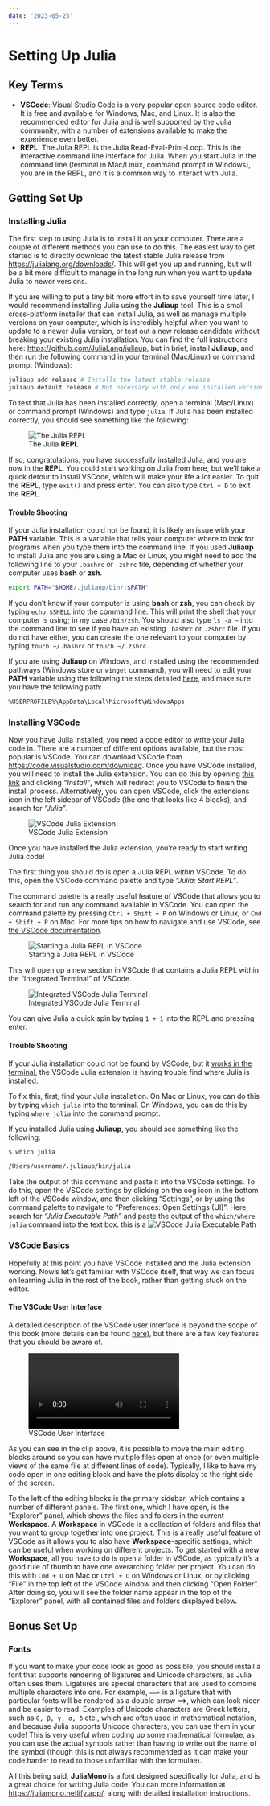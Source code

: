 ```yaml
---
date: "2023-05-25"
---
```


# Setting Up Julia {.unnumbered}

## Key Terms

- **VSCode**: Visual Studio Code is a very popular open source code editor.
    It is free and available for Windows, Mac, and Linux.
    It is also the recommended editor for Julia and is well supported by the Julia community, with a number of extensions available to make the experience even better.
- **REPL**: The Julia REPL is the Julia Read-Eval-Print-Loop.
    This is the interactive command line interface for Julia.
    When you start Julia in the command line (terminal in Mac/Linux, command prompt in Windows), you are in the REPL, and it is a common way to interact with Julia.

## Getting Set Up
### Installing Julia

The first step to using Julia is to install it on your computer.
There are a couple of different methods you can use to do this.
The easiest way to get started is to directly download the latest stable Julia release from <https://julialang.org/downloads/>.
This will get you up and running, but will be a bit more difficult to manage in the long run when you want to update Julia to newer versions.

If you are willing to put a tiny bit more effort in to save yourself time later, I would recommend installing Julia using the **Juliaup** tool.
This is a small cross-platform installer that can install Julia, as well as manage multiple versions on your computer, which is incredibly helpful when you want to update to a newer Julia version, or test out a new release candidate without breaking your existing Julia installation.
You can find the full instructions here: <https://github.com/JuliaLang/juliaup>, but in brief, install **Juliaup**, and then run the following command in your terminal (Mac/Linux) or command prompt (Windows):

```bash
juliaup add release # Installs the latest stable release
juliaup default release # Not necessary with only one installed version, but sets the latest stable release as the default Julia version
```

To test that Julia has been installed correctly, open a terminal (Mac/Linux) or command prompt (Windows) and <span id="test-julia">type `julia`</span>.
If Julia has been installed correctly, you should see something like the following:

![The Julia **REPL**](./figs/install-julia/Install-Julia-REPL.png)

If so, congratulations, you have successfully installed Julia, and you are now in the **REPL**.
You could start working on Julia from here, but we'll take a quick detour to install VSCode, which will make your life a lot easier.
To quit the **REPL**, type `exit()` and press enter.
You can also type `Ctrl + D` to exit the **REPL**.

#### Trouble Shooting

If your Julia installation could not be found, it is likely an issue with your **PATH** variable.
This is a variable that tells your computer where to look for programs when you type them into the command line.
If you used **Juliaup** to install Julia and you are using a Mac or Linux, you might need to add the following line to your `.bashrc` or `.zshrc` file, depending of whether your computer uses **bash** or **zsh**.

```bash
export PATH="$HOME/.juliaup/bin/:$PATH"
```

::: {.callout-tip}

If you don't know if your computer is using **bash** or **zsh**, you can check by typing `echo $SHELL` into the command line.
This will print the shell that your computer is using; in my case `/bin/zsh`.
You should also type `ls -a ~` into the command line to see if you have an existing `.bashrc` or `.zshrc` file.
If you do not have either, you can create the one relevant to your computer by typing `touch ~/.bashrc` or `touch ~/.zshrc`.

:::

If you are using **Juliaup** on Windows, and installed using the recommended pathways (Windows store or `winget` command), you will need to edit your **PATH** variable using the following the steps detailed [here](https://www.howtogeek.com/118594/how-to-edit-your-system-path-for-easy-command-line-access/), and make sure you have the following path:

```bash
%USERPROFILE%\AppData\Local\Microsoft\WindowsApps
```

### Installing VSCode

Now you have Julia installed, you need a code editor to write your Julia code in.
There are a number of different options available, but the most popular is VSCode.
You can download VSCode from <https://code.visualstudio.com/download>.
Once you have VSCode installed, you will need to install the Julia extension.
You can do this by opening [this link](https://marketplace.visualstudio.com/items?itemName=julialang.language-julia) and clicking *"Install"*, which will redirect you to VSCode to finish the install process.
Alternatively, you can open VSCode, click the extensions icon in the left sidebar of VSCode (the one that looks like 4 blocks), and search for *"Julia"*.

![VSCode Julia Extension](./figs/install-julia/VSCode-Julia-extension.png)

Once you have installed the Julia extension, you're ready to start writing Julia code!

The first thing you should do is open a Julia REPL *within* VSCode.
To do this, open the VSCode command palette and type *"Julia: Start REPL"*.

::: {.callout-note}

The command palette is a really useful feature of VSCode that allows you to search for and run any command available in VSCode.
You can open the command palette by pressing `Ctrl + Shift + P` on Windows or Linux, or `Cmd + Shift + P` on Mac.
For more tips on how to navigate and use VSCode, see [the VSCode documentation](https://code.visualstudio.com/docs/getstarted/tips-and-tricks).

:::

![Starting a Julia REPL in VSCode](./figs/install-julia/VSCode-cmd-palette-start-repl.png)

This will open up a new section in VSCode that contains a Julia REPL within the "Integrated Terminal" of VSCode.

![Integrated VSCode Julia Terminal](./figs/install-julia/VSCode-Julia-terminal.png)

You can give Julia a quick spin by typing `1 + 1` into the REPL and pressing enter.

#### Trouble Shooting

If your Julia installation could not be found by VSCode, but it [works in the terminal](#test-julia), the VSCode Julia extension is having trouble find where Julia is installed.

To fix this, first, find your Julia installation.
On Mac or Linux, you can do this by typing `which julia` into the terminal.
On Windows, you can do this by typing `where julia` into the command prompt.

If you installed Julia using **Juliaup**, you should see something like the following:

```bash
$ which julia

/Users/username/.juliaup/bin/julia
```

Take the output of this command and paste it into the VSCode settings.
To do this, open the VSCode settings by clicking on the cog icon in the bottom left of the VSCode window, and then clicking "Settings", or by using the command palette to navigate to "Preferences: Open Settings (UI)".
Here, search for *"Julia Executable Path"* and paste the output of the `which/where julia` command into the text box.
this is a 
![VSCode Julia Executable Path](./figs/install-julia/VSCode-Julia-executable-path.png)

### VSCode Basics

Hopefully at this point you have VSCode installed and the Julia extension working.
Now's let's get familiar with VSCode itself, that way we can focus on learning Julia in the rest of the book, rather than getting stuck on the editor.

#### The VSCode User Interface

A detailed description of the VSCode user interface is beyond the scope of this book (more details can be found [here](https://code.visualstudio.com/docs/getstarted/userinterface)), but there are a few key features that you should be aware of.

![VSCode User Interface](./figs/install-julia/VSCode-UI-desc.mov)

As you can see in the clip above, it is possible to move the main editing blocks around so you can have multiple files open at once (or even multiple views of the same file at different lines of code).
Typically, I like to have my code open in one editing block and have the plots display to the right side of the screen.

To the left of the editing blocks is the primary sidebar, which contains a number of different panels.
The first one, which I have open, is the "Explorer" panel, which shows the files and folders in the current **Workspace**.
A **Workspace** in VSCode is a collection of folders and files that you want to group together into one project.
This is a really useful feature of VSCode as it allows you to also have **Workspace**-specific settings, which can be useful when working on different projects.
To get started with a new **Workspace**, all you have to do is open a folder in VSCode, as typically it's a good rule of thumb to have one overarching folder per project.
You can do this with `Cmd + O` on Mac or `Ctrl + O` on Windows or Linux, or by clicking "File" in the top left of the VSCode window and then clicking "Open Folder".
After doing so, you will see the folder name appear in the top of the "Explorer" panel, with all contained files and folders displayed below.

## Bonus Set Up
### Fonts

If you want to make your code look as good as possible, you should install a font that supports rendering of ligatures and Unicode characters, as Julia often uses them.
Ligatures are special characters that are used to combine multiple characters into one.
For example, `==>` is a ligature that with particular fonts will be rendered as a double arrow ⟹, which can look nicer and be easier to read.
Examples of Unicode characters are Greek letters, such as `θ, β, γ, σ, δ` etc., which are often used in mathematical notation, and because Julia supports Unicode characters, you can use them in your code!
This is very useful when coding up some mathematical formulae, as you can use the actual symbols rather than having to write out the name of the symbol (though this is not always recommended as it can make your code harder to read to those unfamiliar with the formulae).

All this being said, **JuliaMono** is a font designed specifically for Julia, and is a great choice for writing Julia code.
You can more information at <https://juliamono.netlify.app/>, along with detailed installation instructions.